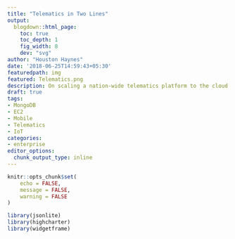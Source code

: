 ```yaml
---
title: "Telematics in Two Lines"
output:
  blogdown::html_page:
    toc: true
    toc_depth: 1
    fig_width: 8
    dev: "svg"
author: "Houston Haynes"
date: '2018-06-25T14:59:43+05:30'
featuredpath: img
featured: Telematics.png
description: On scaling a nation-wide telematics platform to the cloud
draft: true
tags:
- MongoDB
- EC2
- Mobile
- Telematics
- IoT
categories: 
- enterprise
editor_options: 
  chunk_output_type: inline
---
```

```r
knitr::opts_chunk$set(
	echo = FALSE,
	message = FALSE,
	warning = FALSE
)

library(jsonlite)
library(highcharter)
library(widgetframe)
```

